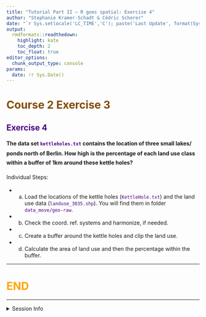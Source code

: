 ```yaml
---
title: "Tutorial Part II — R goes spatial: Exercise 4"
author: "Stephanie Kramer-Schadt & Cédric Scherer"
date: "`r Sys.setlocale('LC_TIME','C'); paste('Last Update', format(Sys.time(), '%B %e, %Y'))`"
output:
  rmdformats::readthedown:
    highlight: kate
    toc_depth: 2
    toc_float: true
editor_options:
  chunk_output_type: console
params:
  date: !r Sys.Date()
---
```


<style>
h1 {
  color: Orange ;
}
h2, h3, h4, h5, h6, legend {
  color: Indigo ;
}
p {
  line-height:170%;
}
#sidebar h2 {
  background-color: Indigo;
}
code {
  color: Indigo ;
}
.exercise {
  color: #824b00;
}
</style>

# <span class='exercise'> Course 2 Exercise 3</span>

## Exercise 4 

**The data set `kettleholes.txt` contains the location of three small lakes/ ponds
north of Berlin. 
How high is the percentage of each land use class within a buffer of 1km around 
these kettle holes?**

Individual Steps:

* a. Load the locations of the kettle holes (`KettleHole.txt`) and the land use data (`landuse_3035.shp`). You will find them in folder `data_move/geo-raw`.

* b. Check the coord. ref. systems and harmonize, if needed.
* c. Create a buffer around the kettle holes and clip the land use.
* d. Calculate the area of land use and then the percentage within the buffer.

---


# END

---

<details><summary>Session Info</summary>

```r
Sys.time()
sessionInfo()
```

</details>
